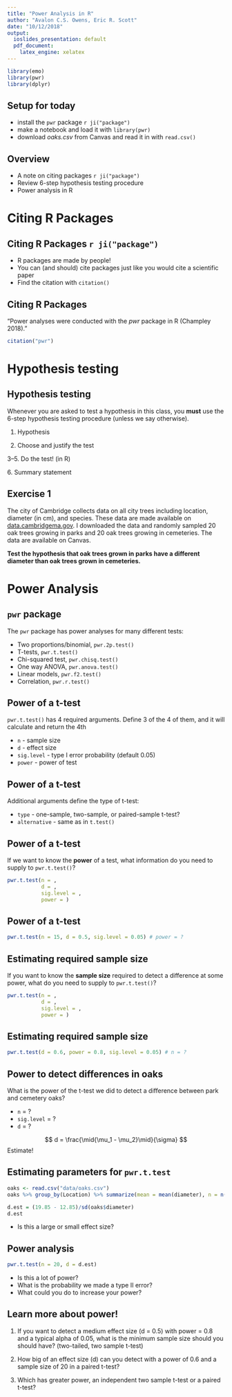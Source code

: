 ```yaml
---
title: "Power Analysis in R"
author: "Avalon C.S. Owens, Eric R. Scott"
date: "10/12/2018"
output:
  ioslides_presentation: default
  pdf_document: 
    latex_engine: xelatex
---
```


```r
library(emo)
library(pwr)
library(dplyr)
```

## Setup for today

- install the `pwr` package `r ji("package")`
- make a notebook and load it with `library(pwr)`
- download *oaks.csv* from Canvas and read it in with `read.csv()`

## Overview

- A note on citing packages `r ji("package")`
- Review 6-step hypothesis testing procedure
- Power analysis in R

# Citing R Packages

## Citing R Packages `r ji("package")`

- R packages are made by people!
- You can (and should) cite packages just like you would cite a scientific paper
- Find the citation with `citation()`

## Citing R Packages

"Power analyses were conducted with the *pwr* package in R (Champley 2018)."

```r
citation("pwr")
```


# Hypothesis testing

## Hypothesis testing

Whenever you are asked to test a hypothesis in this class, you **must** use the 6-step hypothesis testing procedure (unless we say otherwise).

1. Hypothesis

2. Choose and justify the test

3--5. Do the test! (in R)

6\. Summary statement

## Exercise 1

The city of Cambridge collects data on all city trees including location, diameter (in cm), and species.  These data are made available on [data.cambridgema.gov](https://data.cambridgema.gov/browse).  I downloaded the data and randomly sampled 20 oak trees growing in parks and 20 oak trees growing in cemeteries.  The data are available on Canvas.

**Test the hypothesis that oak trees grown in parks have a different diameter than oak trees grown in cemeteries.**



# Power Analysis

## `pwr` package

The `pwr` package has power analyses for many different tests:

- Two proportions/binomial, `pwr.2p.test()`
- T-tests, `pwr.t.test()`
- Chi-squared test, `pwr.chisq.test()`
- One way ANOVA, `pwr.anova.test()`
- Linear models, `pwr.f2.test()`
- Correlation, `pwr.r.test()`

## Power of a t-test

`pwr.t.test()` has 4 required arguments.  Define 3 of the 4 of them, and it will calculate and return the 4th

- `n` - sample size
- `d` - effect size
- `sig.level` - type I error probability (default 0.05)
- `power` - power of test

## Power of a t-test

Additional arguments define the type of t-test:

- `type` - one-sample, two-sample, or paired-sample t-test?
- `alternative` - same as in `t.test()`

## Power of a t-test

If we want to know the **power** of a test, what information do you need to supply to `pwr.t.test()`?

```r
pwr.t.test(n = ,
           d = ,
           sig.level = ,
           power = )
```

## Power of a t-test

```r
pwr.t.test(n = 15, d = 0.5, sig.level = 0.05) # power = ?
```


## Estimating required sample size

If you want to know the **sample size** required to detect a difference at some power, what do you need to supply to `pwr.t.test()`?

```r
pwr.t.test(n = ,
           d = ,
           sig.level = ,
           power = )
```


## Estimating required sample size

```r
pwr.t.test(d = 0.6, power = 0.8, sig.level = 0.05) # n = ?
```

## Power to detect differences in oaks

What is the power of the t-test we did to detect a difference between park and cemetery oaks?

- `n` = ?
- `sig.level` = ?
- `d` = ?

$$
d = \frac{\mid{\mu_1 - \mu_2}\mid}{\sigma}
$$
Estimate!

## Estimating parameters for `pwr.t.test`

```r
oaks <- read.csv("data/oaks.csv")
oaks %>% group_by(Location) %>% summarize(mean = mean(diameter), n = n())

d.est = (19.85 - 12.85)/sd(oaks$diameter)
d.est
```

- Is this a large or small effect size?

## Power analysis

```r
pwr.t.test(n = 20, d = d.est)
```

- Is this a lot of power?
- What is the probability we made a type II error?
- What could you do to increase your power?

## Learn more about power!

1. If you want to detect a medium effect size (d = 0.5) with power = 0.8 and a typical alpha of 0.05, what is the minimum sample size should you should have? (two-tailed, two sample t-test)



2. How big of an effect size (d) can you detect with a power of 0.6 and a sample size of 20 in a paired t-test?


3. Which has greater power, an independent two sample t-test or a paired t-test?

